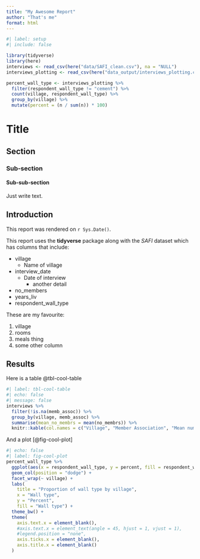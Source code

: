 ```yaml
---
title: "My Awesome Report"
author: "That's me"
format: html
---
```


```r
#| label: setup
#| include: false

library(tidyverse)
library(here)
interviews <- read_csv(here("data/SAFI_clean.csv"), na = "NULL")
interviews_plotting <- read_csv(here("data_output/interviews_plotting.csv"))

percent_wall_type <- interviews_plotting %>%
  filter(respondent_wall_type != "cement") %>%
  count(village, respondent_wall_type) %>%
  group_by(village) %>%
  mutate(percent = (n / sum(n)) * 100)
```


# Title
## Section
### Sub-section
#### Sub-sub-section

Just write text.

## Introduction

This report was rendered on `r Sys.Date()`.

This report uses the **tidyverse** package along with the *SAFI*
dataset which has columns that include:

- village
  + Name of village
- interview_date
  + Date of interview
    * another detail
- no_members
- years_liv
- respondent_wall_type

These are my favourite:

1. village
2. rooms
3. meals thing
4. some other column

## Results

Here is a table @tbl-cool-table

```r
#| label: tbl-cool-table
#| echo: false
#| message: false
interviews %>%
  filter(!is.na(memb_assoc)) %>%
  group_by(village, memb_assoc) %>%
  summarise(mean_no_membrs = mean(no_membrs)) %>%
  knitr::kable(col.names = c("Village", "Member Association", "Mean number of Members"))
```

And a plot [@fig-cool-plot]

```r
#| echo: false
#| label: fig-cool-plot
percent_wall_type %>%
  ggplot(aes(x = respondent_wall_type, y = percent, fill = respondent_wall_type)) +
  geom_col(position = "dodge") +
  facet_wrap(~ village) +
  labs(
    title = "Proportion of wall type by village",
    x = "Wall type",
    y = "Percent",
    fill = "Wall type") +
  theme_bw() +
  theme(
    axis.text.x = element_blank(),
    #axis.text.x = element_text(angle = 45, hjust = 1, vjust = 1),
    #legend.position = "none",
    axis.ticks.x = element_blank(),
    axis.title.x = element_blank()
  )
```






